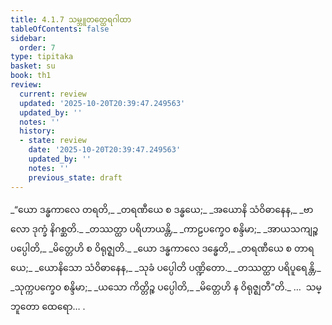 ```yaml
---
title: 4.1.7 သမ္ဘူတတ္ထေရဂါထာ
tableOfContents: false
sidebar:
  order: 7
type: tipitaka
basket: su
book: th1
review:
  current: review
  updated: '2025-10-20T20:39:47.249563'
  updated_by: ''
  notes: ''
  history:
  - state: review
    date: '2025-10-20T20:39:47.249563'
    updated_by: ''
    notes: ''
    previous_state: draft
---
```



<DynamicBreadcrumb />


<ReviewStatus review={frontmatter.review} showDetails={true} />

<HypothesisAnnotation frontmatter={frontmatter} />

<Division number="291" book="th1" e="ch" v="19" p="271">

<Paragraph number="533" type="verses" book="th1">
_“ယော ဒန္ဓကာလေ တရတိ,_  
_တရဏီယေ စ ဒန္ဓယေ;_  
_အယောနိ သံဝိဓာနေန,_  
_ဗာလော ဒုက္ခံ နိဂစ္ဆတိ._  

</Paragraph>

</Division>
<Division number="292" book="th1" e="ch" v="19" p="271">

<Paragraph number="534" type="verses" book="th1">
_တဿတ္ထာ ပရိဟာယန္တိ,_  
_ကာဠပက္ခေဝ စန္ဒိမာ;_  
_အာယသကျဉ္စ ပပ္ပေါတိ,_  
_မိတ္တေဟိ စ ဝိရုဇ္ဈတိ._  

</Paragraph>

</Division>
<Division number="293" book="th1" e="ch" v="19" p="271">

<Paragraph number="535" type="verses" book="th1">
_ယော ဒန္ဓကာလေ ဒန္ဓေတိ,_  
_တရဏီယေ စ တာရယေ;_  
_ယောနိသော သံဝိဓာနေန,_  
_သုခံ ပပ္ပေါတိ ပဏ္ဍိတော._  

</Paragraph>

</Division>
<Division number="294" book="th1" e="ch" v="19" p="271">

<Paragraph number="536" type="verses" book="th1">
_တဿတ္ထာ ပရိပူရေန္တိ,_  
_သုက္ကပက္ခေဝ စန္ဒိမာ;_  
_ယသော ကိတ္တိဉ္စ ပပ္ပေါတိ,_  
_မိတ္တေဟိ န ဝိရုဇ္ဈတီ”တိ._  


</Paragraph>
</Division>

<Paragraph number="537" type="center" book="th1">
…  သမ္ဘူတော ထေရော… .
</Paragraph>